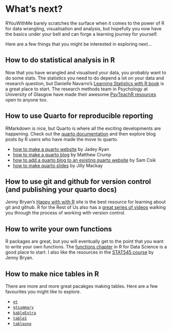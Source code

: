 # What's next?

RYouWithMe barely scratches the surface when it comes to the power of R for data wrangling, visualisation and analysis, but hopefully you now have the basics under your belt and can forge a learning journey for yourself.

Here are a few things that you might be interested in exploring next...

## How to do statistical analysis in R

Now that you have wrangled and visualised your data, you probably want to do some stats. The statistics you need to do depend a lot on your data and research question, but Danielle Navarro's [Learning Statistics with R book](https://learningstatisticswithr.com/book/) is a great place to start. The research methods team in Psychology at University of Glasgow have made their awesome [PsyTeachR resources](https://psyteachr.github.io/) open to anyone too.

## How to use Quarto for reproducible reporting

RMarkdown is nice, but Quarto is where all the exciting developments are happening. Check out the [quarto documentation](https://quarto.org/) and then explore blog posts by R users who have made the move to quarto.

-   [how to make a quarto website](https://jadeyryan.com/blog/2024-02-19_beginner-quarto-netlify/) by Jadey Ryan
-   [how to make a quarto blog](https://www.crumplab.com/blog/post_887_8_25_22_quartoblog/) by Matthew Crump
-   [how to add a quarto blog to an existing quarto website](https://samanthacsik.github.io/posts/2022-10-24-quarto-blogs/) by Sam Csik
-   [how to make quarto slides](https://jillymackay.com/post/professionally-sexy-quarto/) by Jilly Mackay

## How to use git and github for version control (and publishing your quarto docs)

Jenny Bryan's [Happy with with R](https://happygitwithr.com/) site is the best resource for learning about git and github. R for the Rest of Us also has a [great series of videos](https://rfortherestofus.com/2021/02/how-to-use-git-github-with-r) walking you through the process of working with version control.

## How to write your own functions

R packages are great, but you will eventually get to the point that you want to write your own functions. The [functions chapter](https://r4ds.had.co.nz/functions.html) in R for Data Science is a good place to start. I also like the resources in the [STAT545 course](https://stat545.com/functions-part1.html) by Jenny Bryan.

## How to make nice tables in R

There are more and more great pacakges making tables. Here are a few favourites you might like to explore.

-   [`gt`](https://gt.rstudio.com/)
-   [`gtsummary`](https://www.danieldsjoberg.com/gtsummary/)
-   [`kableExtra`](https://cran.r-project.org/web/packages/kableExtra/vignettes/awesome_table_in_html.html)
-   [`table1`](https://cran.r-project.org/web/packages/table1/vignettes/table1-examples.html)
-   [`tableone`](https://cran.r-project.org/web/packages/tableone/vignettes/introduction.html)

